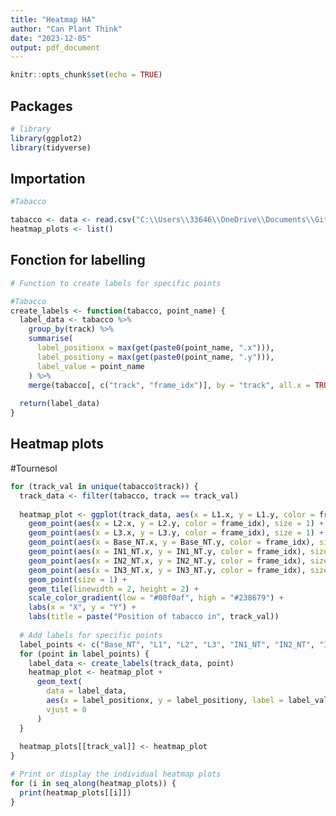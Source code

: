 ```yaml
---
title: "Heatmap HA"
author: "Can Plant Think"
date: "2023-12-05"
output: pdf_document
---
```


```r
knitr::opts_chunk$set(echo = TRUE)
```


## Packages

```r
# library
library(ggplot2)
library(tidyverse)

```

## Importation

```r

#Tabacco

tabacco <- data <- read.csv("C:\\Users\\33646\\OneDrive\\Documents\\GitHub\\Artificial intelligence\\Can_Plants_Think-\\Tabacco\\NT_S2_P4.csv", header = T, sep= ",")
heatmap_plots <- list()
```

## Fonction for labelling


```r

# Function to create labels for specific points

#Tabacco
create_labels <- function(tabacco, point_name) {
  label_data <- tabacco %>% 
    group_by(track) %>% 
    summarise(
      label_positionx = max(get(paste0(point_name, ".x"))),
      label_positiony = max(get(paste0(point_name, ".y"))),
      label_value = point_name
    ) %>%
    merge(tabacco[, c("track", "frame_idx")], by = "track", all.x = TRUE)
  
  return(label_data)
}
```


## Heatmap plots
#Tournesol

```r
for (track_val in unique(tabacco$track)) {
  track_data <- filter(tabacco, track == track_val)
  
  heatmap_plot <- ggplot(track_data, aes(x = L1.x, y = L1.y, color = frame_idx)) +
    geom_point(aes(x = L2.x, y = L2.y, color = frame_idx), size = 1) +
    geom_point(aes(x = L3.x, y = L3.y, color = frame_idx), size = 1) +
    geom_point(aes(x = Base_NT.x, y = Base_NT.y, color = frame_idx), size = 1) +
    geom_point(aes(x = IN1_NT.x, y = IN1_NT.y, color = frame_idx), size = 1) +
    geom_point(aes(x = IN2_NT.x, y = IN2_NT.y, color = frame_idx), size = 1) +
    geom_point(aes(x = IN3_NT.x, y = IN3_NT.y, color = frame_idx), size = 1) +
    geom_point(size = 1) +
    geom_tile(linewidth = 2, height = 2) +
    scale_color_gradient(low = "#00f0af", high = "#238679") +
    labs(x = "X", y = "Y") +
    labs(title = paste("Position of tabacco in", track_val))
  
  # Add labels for specific points
  label_points <- c("Base_NT", "L1", "L2", "L3", "IN1_NT", "IN2_NT", "IN3_NT")
  for (point in label_points) {
    label_data <- create_labels(track_data, point)
    heatmap_plot <- heatmap_plot +
      geom_text(
        data = label_data,
        aes(x = label_positionx, y = label_positiony, label = label_value),
        vjust = 0
      )
  }
  
  heatmap_plots[[track_val]] <- heatmap_plot
}

# Print or display the individual heatmap plots
for (i in seq_along(heatmap_plots)) {
  print(heatmap_plots[[i]])
}
```


